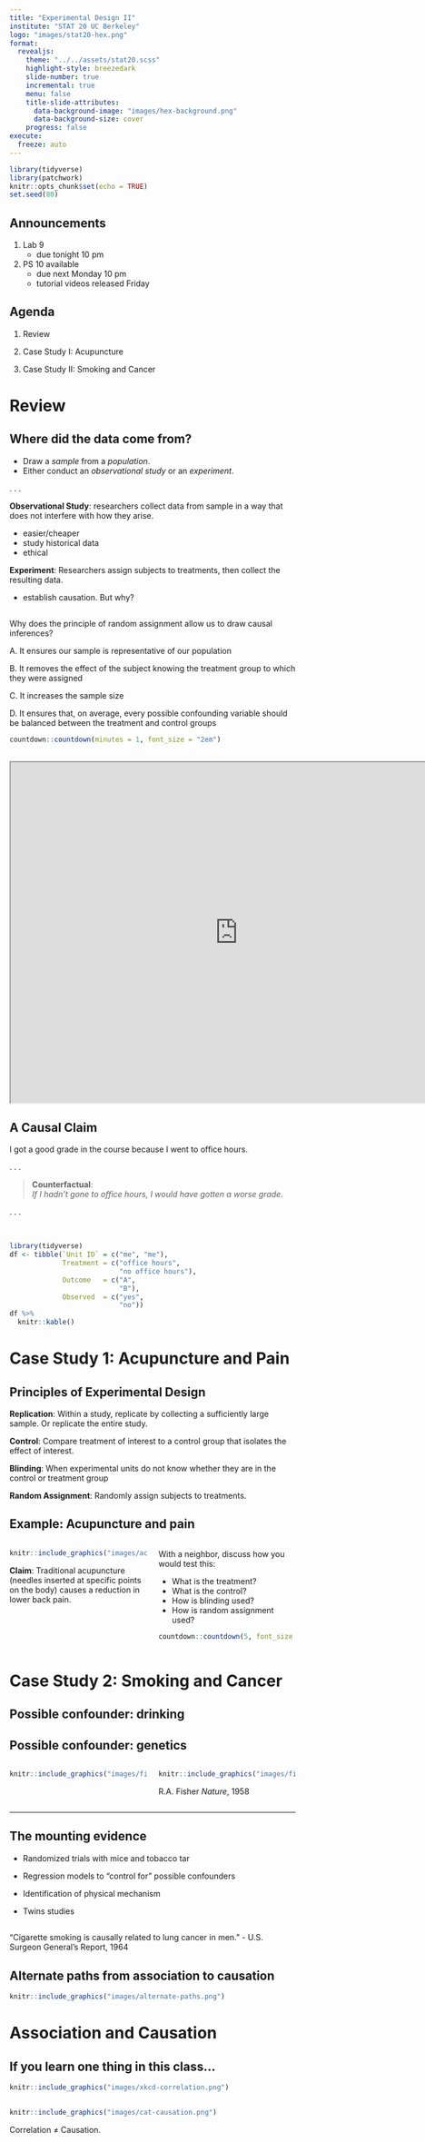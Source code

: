 ```yaml
---
title: "Experimental Design II"
institute: "STAT 20 UC Berkeley"
logo: "images/stat20-hex.png"
format: 
  revealjs:
    theme: "../../assets/stat20.scss"
    highlight-style: breezedark
    slide-number: true
    incremental: true
    menu: false
    title-slide-attributes:
      data-background-image: "images/hex-background.png"
      data-background-size: cover  
    progress: false
execute:
  freeze: auto
---
```


```r
library(tidyverse)
library(patchwork)
knitr::opts_chunk$set(echo = TRUE)
set.seed(80)
```

## Announcements

1. Lab 9
    - due tonight 10 pm
2. PS 10 available 
    - due next Monday 10 pm
    - tutorial videos released Friday


## Agenda

1. Review

2. Case Study I: Acupuncture

3. Case Study II: Smoking and Cancer


# Review

## Where did the data come from?

- Draw a *sample* from a *population*.
- Either conduct an *observational study* or an *experiment*.

. . .

**Observational Study**: researchers collect data from sample in a way that does not interfere with how they arise.

- easier/cheaper
- study historical data
- ethical

**Experiment**: Researchers assign subjects to treatments, then collect the resulting data.

- establish causation. But why?


## {}

::: poll
Why does the principle of random assignment allow us to draw causal inferences?

A. It ensures our sample is representative of our population

B. It removes the effect of the subject knowing the treatment group to which they were assigned

C. It increases the sample size

D. It ensures that, on average, every possible confounding variable should be balanced between the treatment and control groups
:::

```r
countdown::countdown(minutes = 1, font_size = "2em")
```


## {}

<center>
<iframe src="https://embed.polleverywhere.com/multiple_choice_polls/Dh4lJ1YwTHekmTLw8CwZD?controls=none&short_poll=true" width="800px" height="600px"></iframe>
</center>

## A Causal Claim

[I got a good grade in the course because I went to office hours.]{.smalladage}

. . .

> **Counterfactual**:  
> [_If I hadn't gone to office hours, I would have gotten a worse grade._]{.smalladage}

. . .

<br>

```r
library(tidyverse)
df <- tibble(`Unit ID` = c("me", "me"),
             Treatment = c("office hours",
                           "no office hours"),
             Outcome   = c("A",
                           "B"),
             Observed  = c("yes",
                           "no"))
df %>%
  knitr::kable()
```


# Case Study 1: Acupuncture and Pain


## Principles of Experimental Design

**Replication**: Within a study, replicate by collecting a sufficiently large sample. Or replicate the entire study.

**Control**: Compare treatment of interest to a control group that isolates the effect of interest.

**Blinding**: When experimental units do not know whether they are in the control or treatment group

**Random Assignment**: Randomly assign subjects to treatments.


## Example: Acupuncture and pain

:::: columns
::: {.column width="50%"}
```r
knitr::include_graphics("images/acupuncture.png")
```

**Claim**: Traditional acupuncture (needles inserted at specific points on the body) causes a reduction in lower back pain.
:::

::: {.column width="50%"}
::: poll
With a neighbor, discuss how you would test this:

- What is the treatment?
- What is the control?
- How is blinding used?
- How is random assignment used?
:::

```r
countdown::countdown(5, font_size = "1.5em")
```

:::
::::


# Case Study 2: Smoking and Cancer

## {background-image="images/more-doctors-smoke-camels.jpeg" background-size="contain"}

## Possible confounder: drinking

## Possible confounder: genetics

:::: columns
::: {.column width="50%"}
```r
knitr::include_graphics("images/fisher-1.png")
```
:::

::: {.column width="50%"}
```r
knitr::include_graphics("images/fisher-2.png")
```

R.A. Fisher
_Nature_, 1958
:::
::::

---
## The mounting evidence

- Randomized trials with mice and tobacco tar

- Regression models to "control for" possible confounders

- Identification of physical mechanism

- Twins studies

## {}

["Cigarette smoking is causally related to lung cancer in men."]{.bigadage} - U.S. Surgeon General's Report, 1964


## Alternate paths from association to causation

```r
knitr::include_graphics("images/alternate-paths.png")
```


# Association and Causation


## {background-image="images/corrs1.png" background-size="contain"}

## {background-image="images/corrs2.png" background-size="contain"}

## If you learn one thing in this class...

```r
knitr::include_graphics("images/xkcd-correlation.png")
```


## {}

```r
knitr::include_graphics("images/cat-causation.png")
```

Correlation $\ne$ Causation.

